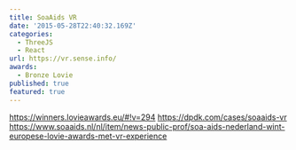 ```yaml
---
title: SoaAids VR
date: '2015-05-28T22:40:32.169Z'
categories:
  - ThreeJS
  - React
url: https://vr.sense.info/
awards:
  - Bronze Lovie
published: true
featured: true
---
```


https://winners.lovieawards.eu/#!v=294
https://dpdk.com/cases/soaaids-vr
https://www.soaaids.nl/nl/item/news-public-prof/soa-aids-nederland-wint-europese-lovie-awards-met-vr-experience
